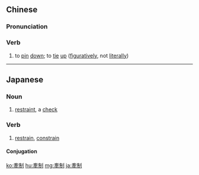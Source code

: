 {{also|牵制}}
==Chinese==
{{zh-forms|s=牵制}}

===Pronunciation===
{{zh-pron
|m=qiānzhì
|c=hin1 zai3
|mn=qz,tw,xm:khan-chè/zz:khian-chì/twv:khian-chè
|cat=v
}}

===Verb===
{{zh-verb}}

# {{lb|zh|Advanced Mandarin}} to [[pin]] [[down]]; to [[tie]] [[up]] ([[figuratively]], not [[literally]])

----

==Japanese==
{{ja-kanjitab|けん|せい|yomi=on}}

===Noun===
{{ja-noun|けんせい}}

# [[restraint]], a [[check]]

===Verb===
{{ja-verb-suru|tr=trans|けんせい}}

# [[restrain]], [[constrain]]

====Conjugation====
{{ja-suru|けんせい}}

[[ko:牽制]]
[[hu:牽制]]
[[mg:牽制]]
[[ja:牽制]]